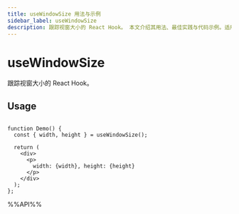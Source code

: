 ```yaml
---
title: useWindowSize 用法与示例
sidebar_label: useWindowSize
description: 跟踪视窗大小的 React Hook。 本文介绍其用法、最佳实践与代码示例。适用于 React 开发中需要处理副作用的场景。
---
```

# useWindowSize

跟踪视窗大小的 React Hook。

## Usage

```tsx live

function Demo() {
  const { width, height } = useWindowSize();

  return (
    <div>
      <p>
        width: {width}, height: {height}
      </p>
    </div>
  );
};

```

%%API%%